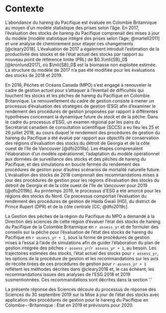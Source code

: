 # Contexte

L’abondance du hareng du Pacifique est évaluée en Colombie Britannique au moyen d’un modèle statistique des prises selon l’âge. En 2017, l’évaluation des stocks de hareng du Pacifique comprenait des mises à jour du modèle [modèle statistique intégré des prises selon l’âge; @martell2011] et une analyse de cheminement pour étayer ces changements [@cleary2018]. L’évaluation de 2017 a également introduit l’estimation de la productivité des stocks et de l’état actuel des stocks par rapport au nouveau point de référence limite (PRL) de $0.3\mli{SB}_0$ [@kronlund2017], où $\mli{SB}_0$ est la biomasse non exploitée estimée. La structure du modèle de 2017 n’a pas été modifiée pour les évaluations des stocks de 2018 et 2019.

En 2016, Pêches et Océans Canada (MPO) s’est engagé à renouveler le cadre de gestion actuel pour s’attaquer à l’éventail de difficultés qui touchent les stocks et les pêches de hareng du Pacifique en Colombie Britannique. Le renouvellement du cadre de gestion consiste à mener un processus d’évaluation des stratégies de gestion (ESG) afin d’examiner le rendement des procédures de gestion proposées par rapport à différentes hypothèses concernant la dynamique future du stock et de la pêche. Dans le cadre du processus d’ESG, un examen régional par les pairs du Secrétariat canadien de consultation scientifique (SCCS) a eu lieu les 25 et 26 juillet 2018, au cours duquel le rendement des procédures de gestion du hareng du Pacifique a été évalué par rapport aux objectifs de conservation des régions d’évaluation des stocks du détroit de Georgia et de la côte ouest de l’île de Vancouver [@dfo2019a]. Les étapes comprenaient l’élaboration d’un modèle opérationnel, l’adaptation du modèle opérationnel aux données de surveillance des stocks et des pêches de hareng du Pacifique, et des simulations en boucle fermée du rendement des procédures de gestion pour d’autres scénarios de mortalité naturelle future. L’évaluation des stocks de 2018 comprenait des recommandations mises à jour des procédures de gestion pour les régions d’évaluation des stocks du détroit de Georgia et de la côte ouest de l’île de Vancouver pour 2019 [@dfo2019b]. Au printemps 2019, le processus d’ESG a été amorcé pour les régions des stocks du Nord. Ce processus comportait l’évaluation du rendement des procédures de gestion de Haida Gwaii (HG), du district de Prince Rupert (DPR) et de la côte centrale [CC; @dfo2019c].

La Gestion des pêches de la région du Pacifique du MPO a demandé à la Direction des sciences de cette région d’évaluer l’état des stocks de hareng du Pacifique de la Colombie Britannique en `r assess_yr` et de formuler des conseils sur la pêche pour l’évaluation de l’état des stocks de hareng du Pacifique en `r assess_yr + 1`, sous la forme de procédures de gestion mises à l’essai à l’aide de simulations afin de guider l’élaboration du plan de gestion intégrée des pêches `r assess_yr`/`r assess_yr + 1`, au besoin. Les trajectoires estimées des stocks, l’état actuel des stocks pour `r assess_yr`, les options de la procédure de gestion et les recommandations sur les avis de récolte tirées de ces procédures de gestion pour `r assess_yr + 1` reflètent les méthodes décrites dans @cleary2018 et, le cas échéant, les recommandations issues des analyses de l’ESG 2018 et 2019 susmentionnées. Ces recommandations sont décrites dans la section ‘\nameref{sec:harv-opts}.’

La présente réponse des Sciences découle du processus de réponse des Sciences du 30 septembre 2019 sur la Mise à jour de l’état des stocks avec application des procédures de gestion pour le hareng du Pacifique en Colombie¬-Britannique : État en 2019 et prévisions pour 2020.
